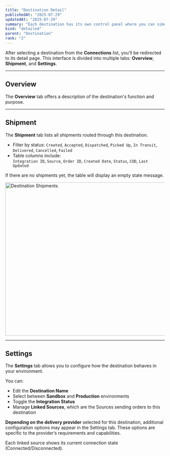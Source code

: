 ```yaml
---
title: "Destination Detail"
publishedAt: "2025-07-29"
updatedAt: "2025-07-29"
summary: "Each destination has its own control panel where you can simulate delivery flows, view linked sources, and manage settings."
kind: "detailed"
parent: "Destination"
rank: "2"
---
```


After selecting a destination from the **Connections** list, you’ll be redirected to its detail page. This interface is divided into multiple tabs: **Overview**, **Shipment**, and **Settings**.

---

## Overview

The **Overview** tab offers a description of the destination's function and purpose.

---

## Shipment

The **Shipment** tab lists all shipments routed through this destination.

- Filter by status:
  `Created`, `Accepted`, `Dispatched`, `Picked Up`, `In Transit`, `Delivered`, `Cancelled`, `Failed`
- Table columns include:  
  `Integration ID`, `Source`, `Order ID`, `Created Date`, `Status`, `COD`, `Last Updated`

If there are no shipments yet, the table will display an empty state message.

<Image src="https://sawaai.lon1.digitaloceanspaces.com/bot/1753964056506_Destination-Shipment.png" alt="Destination Shipments" width="1394" height="483" />

---

## Settings

The **Settings** tab allows you to configure how the destination behaves in your environment.

You can:

- Edit the **Destination Name**
- Select between **Sandbox** and **Production** environments
- Toggle the **Integration Status**
- Manage **Linked Sources**, which are the Sources sending orders to this destination

**Depending on the delivery provider** selected for this destination, additional configuration options may appear in the Settings tab.
These options are specific to the provider’s requirements and capabilities.

Each linked source shows its current connection state (Connected/Disconnected).
